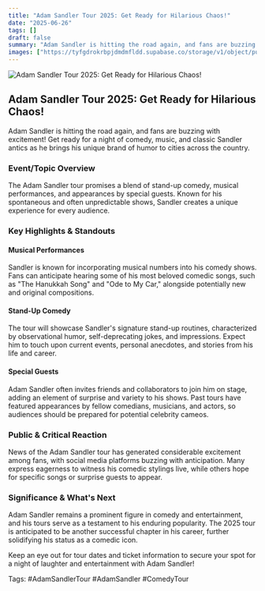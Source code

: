 ```yaml
---
title: "Adam Sandler Tour 2025: Get Ready for Hilarious Chaos!"
date: "2025-06-26"
tags: []
draft: false
summary: "Adam Sandler is hitting the road again, and fans are buzzing with excitement! Get ready for a night of comedy, music, and classic Sandler antics as he brings his unique brand of humor to cities across the country."
images: ["https://tyfgdrokrbpjdmdmfldd.supabase.co/storage/v1/object/public/image/2025-06-26-12-05-35-292-04-00.jpg"]
---
```




![Adam Sandler Tour 2025: Get Ready for Hilarious Chaos!](https://tyfgdrokrbpjdmdmfldd.supabase.co/storage/v1/object/public/image/2025-06-26-12-05-35-292-04-00.jpg)

## Adam Sandler Tour 2025: Get Ready for Hilarious Chaos!

Adam Sandler is hitting the road again, and fans are buzzing with excitement! Get ready for a night of comedy, music, and classic Sandler antics as he brings his unique brand of humor to cities across the country.

### Event/Topic Overview

The Adam Sandler tour promises a blend of stand-up comedy, musical performances, and appearances by special guests. Known for his spontaneous and often unpredictable shows, Sandler creates a unique experience for every audience.

### Key Highlights & Standouts

#### Musical Performances

Sandler is known for incorporating musical numbers into his comedy shows. Fans can anticipate hearing some of his most beloved comedic songs, such as "The Hanukkah Song" and "Ode to My Car," alongside potentially new and original compositions.

#### Stand-Up Comedy

The tour will showcase Sandler's signature stand-up routines, characterized by observational humor, self-deprecating jokes, and impressions. Expect him to touch upon current events, personal anecdotes, and stories from his life and career.

#### Special Guests

Adam Sandler often invites friends and collaborators to join him on stage, adding an element of surprise and variety to his shows. Past tours have featured appearances by fellow comedians, musicians, and actors, so audiences should be prepared for potential celebrity cameos.

### Public & Critical Reaction

News of the Adam Sandler tour has generated considerable excitement among fans, with social media platforms buzzing with anticipation. Many express eagerness to witness his comedic stylings live, while others hope for specific songs or surprise guests to appear.

### Significance & What's Next

Adam Sandler remains a prominent figure in comedy and entertainment, and his tours serve as a testament to his enduring popularity. The 2025 tour is anticipated to be another successful chapter in his career, further solidifying his status as a comedic icon.

Keep an eye out for tour dates and ticket information to secure your spot for a night of laughter and entertainment with Adam Sandler!

Tags: #AdamSandlerTour #AdamSandler #ComedyTour


